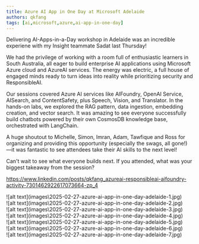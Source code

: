 ```yaml
---
title: Azure AI App in One Day at Microsoft Adelaide
authors: qkfang
tags: [ai,microsoft,azure,ai-app-in-one-day]
---
```




Delivering AI-Apps-in-a-Day workshop in Adelaide was an incredible experiene with my Insight teammate Sadat last Thursday!

We had the privilege of working with a room full of enthusiastic learners in South Australia, all eager to build enterprise AI applications using Microsoft Azure cloud and AzureAI services. The energy was electric, a full house of engaged minds ready to turn ideas into reality while prioritizing security and ResponsibleAI.

Our sessions covered Azure AI services like AIFoundry, OpenAI Service, AISearch, and ContentSafety, plus Speech, Vision, and Translator. In the hands-on labs, we explored the RAG pattern, data ingestion, embedding creation, and vector search. It was amazing to see everyone successfully build chatbots powered by their own CosmosDB knowledge base, orchestrated with LangChain.

A huge shoutout to Michelle, Simon, Imran, Adam, Tawfique and Ross for organizing and providing this opportunity (especially the swags, all gone!) —it was fantastic to see attendees take their AI skills to the next level!

Can't wait to see what everyone builds next. If you attended, what was your biggest takeaway from the session?

https://www.linkedin.com/posts/qkfang_azureai-responsibleai-aifoundry-activity-7301462922617073664-zp_4

<div className="img-grid">
  <div className="img-item">
    ![alt text](images\2025-02-27-azure-ai-app-in-one-day-adelaide-1.jpg)
  </div>
  <div className="img-item">
    ![alt text](images\2025-02-27-azure-ai-app-in-one-day-adelaide-2.jpg)
  </div>
  <div className="img-item">
    ![alt text](images\2025-02-27-azure-ai-app-in-one-day-adelaide-3.jpg)
  </div>
  <div className="img-item">
    ![alt text](images\2025-02-27-azure-ai-app-in-one-day-adelaide-4.jpg)
  </div>
  <div className="img-item">
    ![alt text](images\2025-02-27-azure-ai-app-in-one-day-adelaide-5.jpg)
  </div>
  <div className="img-item">
    ![alt text](images\2025-02-27-azure-ai-app-in-one-day-adelaide-6.jpg)
  </div>
  <div className="img-item">
    ![alt text](images\2025-02-27-azure-ai-app-in-one-day-adelaide-7.jpg)
  </div>
</div>








